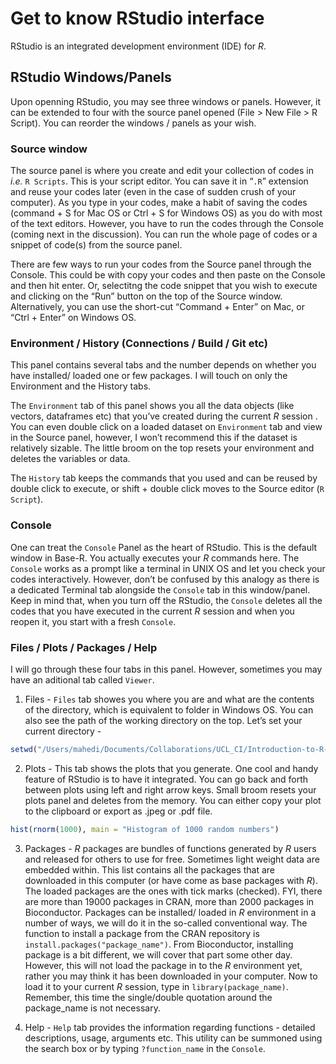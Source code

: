# Get to know RStudio interface

RStudio is an integrated development environment (IDE) for *R*.

## RStudio Windows/Panels

Upon openning RStudio, you may see three windows or panels. However, it can be extended to four with the source panel opened (File > New File > R Script). You can reorder the windows / panels as your wish.

### Source window

The source panel is where you create and edit your collection of codes in *i.e.* `R Scripts`. This is your script editor. You can save it in "`.R`" extension and reuse your codes later (even in the case of sudden crush of your computer). As you type in your codes, make a habit of saving the codes (command + S for Mac OS or Ctrl + S for Windows OS) as you do with most of the text editors. However, you have to run the codes through the Console (coming next in the discussion). You can run the whole page of codes or a snippet of code(s) from the source panel.

There are few ways to run your codes from the Source panel through the Console. This could be with copy your codes and then paste on the Console and then hit enter. Or, selectitng the code snippet that you wish to execute and clicking on the “Run” button on the top of the Source window. Alternatively, you can use the short-cut “Command + Enter” on Mac, or “Ctrl + Enter” on Windows OS.

### Environment / History (Connections / Build / Git etc)

This panel contains several tabs and the number depends on whether you have installed/ loaded one or few packages. I will touch on only the Environment and the History tabs.

The `Environment` tab of this panel shows you all the data objects (like vectors, dataframes etc) that you’ve created during the current *R* session . You can even double click on a loaded dataset on `Environment` tab and view in the Source panel, however, I won't recommend this if the dataset is relatively sizable. The little broom on the top resets your environment and deletes the variables or data.

The `History` tab keeps the commands that you used and can be reused by double click to execute, or shift + double click moves to the Source editor (`R Script`).

### Console

One can treat the `Console` Panel as the heart of RStudio. This is the default window in Base-R. You actually executes your *R* commands here.  The `Console` works as a prompt like a terminal in UNIX OS and let you check your codes interactively. However, don't be confused by this analogy as there is a dedicated Terminal tab alongside the `Console` tab in this window/panel. Keep in mind that, when you turn off the RStudio, the `Console` deletes all the codes that you have executed in the current *R* session and when you reopen it, you start with a fresh `Console`. 


### Files / Plots / Packages / Help

I will go through these four tabs in this panel. However, sometimes you may have an aditional tab called `Viewer`.

1. Files - `Files` tab showes you where you are and what are the contents of the directory, which is equivalent to folder in Windows OS. You can also see the path of the working directory on the top. Let's set your current directory -

```r
setwd("/Users/mahedi/Documents/Collaborations/UCL_CI/Introduction-to-R-for-Biologists")
```

2. Plots - This tab shows the plots that you generate. One cool and handy feature of RStudio is to have it integrated. You can go back and forth between plots using left and right arrow keys. Small broom resets your plots panel and deletes from the memory. You can either copy your plot to the clipboard or export as .jpeg or .pdf file. 

```r
hist(rnorm(1000), main = "Histogram of 1000 random numbers")
```



3. Packages - *R* packages are bundles of functions generated by *R* users and released for others to use for free. Sometimes light weight data are embedded within. This list contains all the packages that are downloaded in this computer (or have come as base packages with *R*). The loaded packages are the ones with tick marks (checked).
FYI, there are more than 19000 packages in CRAN, more than 2000 packages in Bioconductor.
Packages can be installed/ loaded in *R* environment in a number of ways, we will do it in the so-called conventional way. The function to install a package from the CRAN repository is `install.packages("package_name")`. From Bioconductor, installing package is a bit different, we will cover that part some other day. However, this will not load the package in to the *R* environment yet, rather you may think it has been downloaded in your computer. Now to load it to your current *R* session, type in `library(package_name)`. Remember, this time the single/double quotation around the package_name is not necessary.


4. Help - `Help` tab provides the information regarding functions - detailed descriptions, usage, arguments etc. This utility can be summoned using the search box or by typing `?function_name` in the `Console`.

